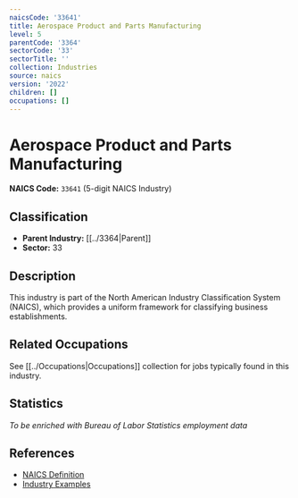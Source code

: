 ```yaml
---
naicsCode: '33641'
title: Aerospace Product and Parts Manufacturing
level: 5
parentCode: '3364'
sectorCode: '33'
sectorTitle: ''
collection: Industries
source: naics
version: '2022'
children: []
occupations: []
---
```

# Aerospace Product and Parts Manufacturing

**NAICS Code:** `33641` (5-digit NAICS Industry)

## Classification

- **Parent Industry:** [[../3364|Parent]]
- **Sector:** 33

## Description

This industry is part of the North American Industry Classification System (NAICS), which provides a uniform framework for classifying business establishments.

## Related Occupations

See [[../Occupations|Occupations]] collection for jobs typically found in this industry.

## Statistics

*To be enriched with Bureau of Labor Statistics employment data*

## References

- [NAICS Definition](https://www.census.gov/naics/)
- [Industry Examples](https://www.census.gov/naics/2022NAICS/)
